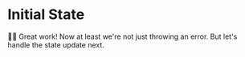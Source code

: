 # Initial State

👨‍💼 Great work! Now at least we're not just throwing an error. But let's handle
the state update next.
